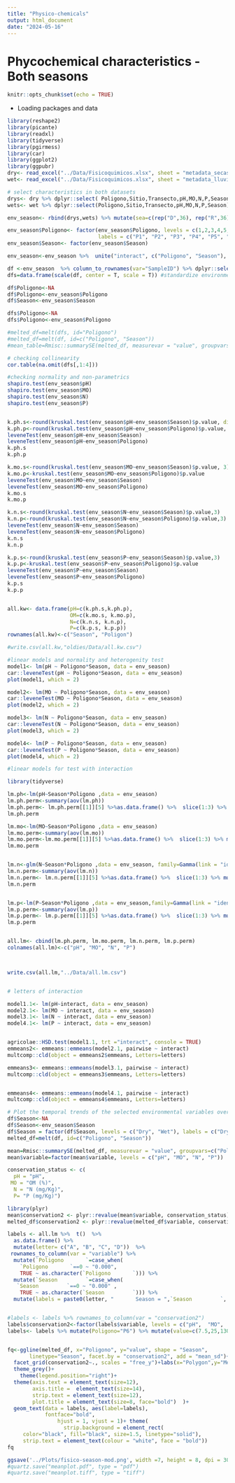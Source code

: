 ```yaml
---
title: "Physico-chemicals"
output: html_document
date: "2024-05-16"
---
```


# Phycochemical characteristics - Both seasons 


```r
knitr::opts_chunk$set(echo = TRUE)
```

- Loading packages and data    
```r
library(reshape2)
library(picante)
library(readxl)
library(tidyverse)
library(pgirmess)
library(car)
library(ggplot2)
library(ggpubr)
dry<- read_excel("../Data/Fisicoquimicos.xlsx", sheet = "metadata_secas_all") %>% mutate(Season="Dry")
wet<- read_excel("../Data/Fisicoquimicos.xlsx", sheet = "metadata_lluvias_all") %>% mutate(Season="Wet")

# select characteristics in both datasets
drys<- dry %>% dplyr::select( Poligono,Sitio,Transecto,pH,MO,N,P,Season)
wets<- wet %>% dplyr::select(Poligono,Sitio,Transecto,pH,MO,N,P,Season)

env_season<- rbind(drys,wets) %>% mutate(sea=c(rep("D",36), rep("R",36))) %>% unite("SampleID", c("Poligono", "Sitio", "Transecto", "sea"),remove = F, sep = "")

env_season$Poligono<- factor(env_season$Poligono, levels = c(1,2,3,4,5,6),
                             labels = c("P1", "P2", "P3", "P4", "P5", "P6"))
env_season$Season<- factor(env_season$Season)

env_season<-env_season %>%  unite("interact", c("Poligono", "Season"), remove = F)

df <-env_season  %>% column_to_rownames(var="SampleID") %>% dplyr::select(pH,MO,N,P)
dfs=data.frame(scale(df, center = T, scale = T)) #standardize environmental data

df$Poligono<-NA
df$Poligono<-env_season$Poligono
df$Season<-env_season$Season

dfs$Poligono<-NA
dfs$Poligono<-env_season$Poligono

#melted_df=melt(dfs, id="Poligono")
#melted_df=melt(df, id=c("Poligono", "Season"))
#mean_table=Rmisc::summarySE(melted_df, measurevar = "value", groupvars=c("variable","Poligono", "Season"), na.rm = T)

# checking collinearity
cor.table(na.omit(dfs[,1:4]))
```


```r
#checking normality and non-parametrics
shapiro.test(env_season$pH)
shapiro.test(env_season$MO)
shapiro.test(env_season$N)
shapiro.test(env_season$P)


k.ph.s<-round(kruskal.test(env_season$pH~env_season$Season)$p.value, digits = 3)
k.ph.p<-round(kruskal.test(env_season$pH~env_season$Poligono)$p.value, digits = 3)
leveneTest(env_season$pH~env_season$Season)
leveneTest(env_season$pH~env_season$Poligono)
k.ph.s
k.ph.p

k.mo.s<-round(kruskal.test(env_season$MO~env_season$Season)$p.value, 3)
k.mo.p<-kruskal.test(env_season$MO~env_season$Poligono)$p.value
leveneTest(env_season$MO~env_season$Season)
leveneTest(env_season$MO~env_season$Poligono)
k.mo.s
k.mo.p

k.n.s<-round(kruskal.test(env_season$N~env_season$Season)$p.value,3)
k.n.p<-round(kruskal.test(env_season$N~env_season$Poligono)$p.value,3)
leveneTest(env_season$N~env_season$Season)
leveneTest(env_season$N~env_season$Poligono)
k.n.s
k.n.p

k.p.s<-round(kruskal.test(env_season$P~env_season$Season)$p.value,3)
k.p.p<-kruskal.test(env_season$P~env_season$Poligono)$p.value
leveneTest(env_season$P~env_season$Season)
leveneTest(env_season$P~env_season$Poligono)
k.p.s
k.p.p


all.kw<- data.frame(pH=c(k.ph.s,k.ph.p),
                    OM=c(k.mo.s, k.mo.p),
                    N=c(k.n.s, k.n.p),
                    P=c(k.p.s, k.p.p))
rownames(all.kw)<-c("Season", "Poligon")

#write.csv(all.kw,"oldies/Data/all.kw.csv")
```


```r
#linear models and normality and heterogenity test
model1<- lm(pH ~ Poligono*Season, data = env_season)
car::leveneTest(pH ~ Poligono*Season, data = env_season)
plot(model1, which = 2)

model2<- lm(MO ~ Poligono*Season, data = env_season)
car::leveneTest(MO ~ Poligono*Season, data = env_season)
plot(model2, which = 2)

model3<- lm(N ~ Poligono*Season, data = env_season)
car::leveneTest(N ~ Poligono*Season, data = env_season)
plot(model3, which = 2)

model4<- lm(P ~ Poligono*Season, data = env_season)
car::leveneTest(P ~ Poligono*Season, data = env_season)
plot(model4, which = 2)
```


```r
#linear models for test with interaction

library(tidyverse)

lm.ph<-lm(pH~Season*Poligono ,data = env_season)
lm.ph.perm<-summary(aov(lm.ph))
lm.ph.perm<- lm.ph.perm[[1]][5] %>%as.data.frame() %>%  slice(1:3) %>% mutate_if(is.numeric, ~round(.,digits = 3))
lm.ph.perm

lm.mo<-lm(MO~Season*Poligono ,data = env_season)
lm.mo.perm<-summary(aov(lm.mo))
lm.mo.perm<-lm.mo.perm[[1]][5] %>%as.data.frame() %>%  slice(1:3) %>% mutate_if(is.numeric, ~round(.,digits = 3))
lm.mo.perm


lm.n<-glm(N~Season*Poligono ,data = env_season, family=Gamma(link = "identity"))
lm.n.perm<-summary(aov(lm.n))
lm.n.perm<- lm.n.perm[[1]][5] %>%as.data.frame() %>%  slice(1:3) %>% mutate_if(is.numeric, ~round(.,digits = 3))
lm.n.perm


lm.p<-lm(P~Season*Poligono ,data = env_season,family=Gamma(link = "identity"))
lm.p.perm<-summary(aov(lm.p))
lm.p.perm<- lm.p.perm[[1]][5] %>%as.data.frame() %>%  slice(1:3) %>% mutate_if(is.numeric, ~round(.,digits = 3))
lm.p.perm


all.lm<- cbind(lm.ph.perm, lm.mo.perm, lm.n.perm, lm.p.perm)
colnames(all.lm)<-c("pH", "MO", "N", "P")



write.csv(all.lm,"../Data/all.lm.csv")



```

```r
# letters of interaction

model1.1<- lm(pH~interact, data = env_season)
model2.1<- lm(MO ~ interact, data = env_season)
model3.1<- lm(N ~ interact, data = env_season)
model4.1<- lm(P ~ interact, data = env_season)


agricolae::HSD.test(model1.1, trt ="interact", console = TRUE)
emmeans2<- emmeans::emmeans(model2.1, pairwise ~ interact)
multcomp::cld(object = emmeans2$emmeans, Letters=letters)

emmeans3<- emmeans::emmeans(model3.1, pairwise ~ interact)
multcomp::cld(object = emmeans3$emmeans, Letters=letters)


emmeans4<- emmeans::emmeans(model4.1, pairwise ~ interact)
multcomp::cld(object = emmeans4$emmeans, Letters=letters)


```


```r
# Plot the temporal trends of the selected environmental variables over time
df$Season<-NA
df$Season<-env_season$Season
df$Season = factor(df$Season, levels = c("Dry", "Wet"), labels = c("Dry", "Rainy"))
melted_df=melt(df, id=c("Poligono", "Season"))

mean=Rmisc::summarySE(melted_df, measurevar = "value", groupvars=c("Poligono","variable", "Season"), na.rm = T)
mean$variable=factor(mean$variable, levels = c("pH", "MO", "N", "P"))

conservation_status <- c(
  pH = "pH",
 MO = "OM (%)",
  N = "N (mg/Kg)",
  P= "P (mg/Kg)")

library(plyr)
mean$conservation2 <- plyr::revalue(mean$variable, conservation_status)
melted_df$conservation2 <- plyr::revalue(melted_df$variable, conservation_status)

labels <- all.lm %>%  t()  %>% 
  as.data.frame() %>%
  mutate(letter= c("A", "B", "C", "D"))  %>%
 rownames_to_column(var = "variable") %>%
  mutate(`Poligono       `=case_when(
    `Poligono       `==0 ~ "0.000",
    TRUE ~ as.character(`Poligono       `))) %>%
  mutate(`Season         `=case_when(
   `Season         `==0 ~ "0.000" ,
    TRUE ~ as.character(`Season         `))) %>% 
  mutate(labels = paste0(letter, "       Season = ",`Season         `, ", Polygon = ", `Poligono       `, ", Season:Polygon = ", signif(`Season:Poligono`, digits = 3)))


#labels <- labels %>% rownames_to_column(var = "conservation2")
labels$conservation2<-factor(labels$variable, levels = c("pH",  "MO",  "N", "P"), labels =c("pH",  "OM (%)",  "N (mg/Kg)", "P (mg/Kg)") )
labels<- labels %>% mutate(Poligono="P6") %>% mutate(value=c(7.5,25,130,80))


fq<-ggline(melted_df, x="Poligono", y="value", shape = "Season", 
       linetype="Season", facet.by = "conservation2", add = "mean_sd")+
  facet_grid(conservation2~., scales = "free_y")+labs(x="Polygon",y="Mean±SD")+
  theme_grey()+
    theme(legend.position="right")+
  theme(axis.text = element_text(size=12),
        axis.title =  element_text(size=14),
        strip.text = element_text(size=12),
        plot.title = element_text(size=8, face="bold")  )+
  geom_text(data = labels, aes(label=labels),
            fontface="bold",
                hjust = 1, vjust = 1)+ theme(
                  strip.background = element_rect(
     color="black", fill="black", size=1.5, linetype="solid"),
     strip.text = element_text(colour = "white", face = "bold"))
fq

ggsave('../Plots/fisico-season-mod.png', width =7, height = 8, dpi = 300, plot =fq)
#quartz.save("meanplot.pdf", type = "pdf") 
#quartz.save("meanplot.tiff", type = "tiff")

```




